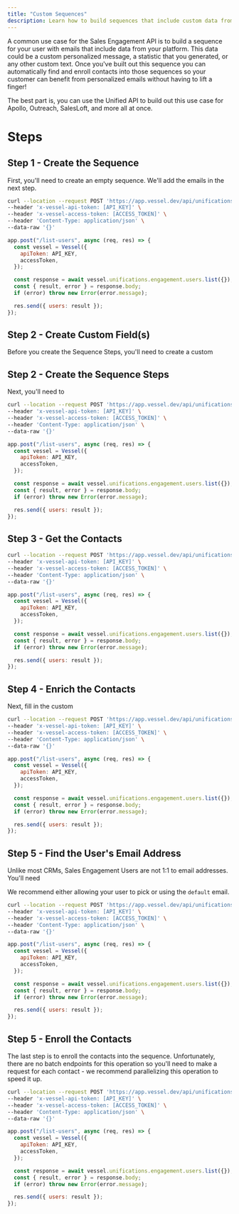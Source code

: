 ```yaml
---
title: "Custom Sequences"
description: Learn how to build sequences that include custom data from your platform.
---
```


A common use case for the Sales Engagement API is to build a sequence for your user with emails that include data from your platform. This data could be a custom personalized message, a statistic that you generated, or any other custom text.
Once you've built out this sequence you can automatically find and enroll contacts into those sequences so your customer can benefit from personalized emails without having to lift a finger!

The best part is, you can use the Unified API to build out this use case for Apollo, Outreach, SalesLoft, and more all at once.

# Steps

## Step 1 - Create the Sequence

First, you'll need to create an empty sequence. We'll add the emails in the next step.

<CodeGroup>

```bash Terminal
curl --location --request POST 'https://app.vessel.dev/api/unifications/engagement/users/list' \
--header 'x-vessel-api-token: [API_KEY]' \
--header 'x-vessel-access-token: [ACCESS_TOKEN]' \
--header 'Content-Type: application/json' \
--data-raw '{}'
```

```javascript Node (SDK)
app.post("/list-users", async (req, res) => {
  const vessel = Vessel({
    apiToken: API_KEY,
    accessToken,
  });

  const response = await vessel.unifications.engagement.users.list({});
  const { result, error } = response.body;
  if (error) throw new Error(error.message);

  res.send({ users: result });
});
```

</CodeGroup>

## Step 2 - Create Custom Field(s)

Before you create the Sequence Steps, you'll need to create a custom

## Step 2 - Create the Sequence Steps

Next, you'll need to

<CodeGroup>

```bash Terminal
curl --location --request POST 'https://app.vessel.dev/api/unifications/engagement/users/list' \
--header 'x-vessel-api-token: [API_KEY]' \
--header 'x-vessel-access-token: [ACCESS_TOKEN]' \
--header 'Content-Type: application/json' \
--data-raw '{}'
```

```javascript Node (SDK)
app.post("/list-users", async (req, res) => {
  const vessel = Vessel({
    apiToken: API_KEY,
    accessToken,
  });

  const response = await vessel.unifications.engagement.users.list({});
  const { result, error } = response.body;
  if (error) throw new Error(error.message);

  res.send({ users: result });
});
```

</CodeGroup>

## Step 3 - Get the Contacts

<CodeGroup>

```bash Terminal
curl --location --request POST 'https://app.vessel.dev/api/unifications/engagement/users/list' \
--header 'x-vessel-api-token: [API_KEY]' \
--header 'x-vessel-access-token: [ACCESS_TOKEN]' \
--header 'Content-Type: application/json' \
--data-raw '{}'
```

```javascript Node (SDK)
app.post("/list-users", async (req, res) => {
  const vessel = Vessel({
    apiToken: API_KEY,
    accessToken,
  });

  const response = await vessel.unifications.engagement.users.list({});
  const { result, error } = response.body;
  if (error) throw new Error(error.message);

  res.send({ users: result });
});
```

</CodeGroup>

## Step 4 - Enrich the Contacts

Next, fill in the custom

<CodeGroup>

```bash Terminal
curl --location --request POST 'https://app.vessel.dev/api/unifications/engagement/users/list' \
--header 'x-vessel-api-token: [API_KEY]' \
--header 'x-vessel-access-token: [ACCESS_TOKEN]' \
--header 'Content-Type: application/json' \
--data-raw '{}'
```

```javascript Node (SDK)
app.post("/list-users", async (req, res) => {
  const vessel = Vessel({
    apiToken: API_KEY,
    accessToken,
  });

  const response = await vessel.unifications.engagement.users.list({});
  const { result, error } = response.body;
  if (error) throw new Error(error.message);

  res.send({ users: result });
});
```

</CodeGroup>

## Step 5 - Find the User's Email Address

Unlike most CRMs, Sales Engagement Users are not 1:1 to email addresses. You'll need

We recommend either allowing your user to pick or using the `default` email.

<CodeGroup>

```bash Terminal
curl --location --request POST 'https://app.vessel.dev/api/unifications/engagement/users/list' \
--header 'x-vessel-api-token: [API_KEY]' \
--header 'x-vessel-access-token: [ACCESS_TOKEN]' \
--header 'Content-Type: application/json' \
--data-raw '{}'
```

```javascript Node (SDK)
app.post("/list-users", async (req, res) => {
  const vessel = Vessel({
    apiToken: API_KEY,
    accessToken,
  });

  const response = await vessel.unifications.engagement.users.list({});
  const { result, error } = response.body;
  if (error) throw new Error(error.message);

  res.send({ users: result });
});
```

</CodeGroup>

## Step 5 - Enroll the Contacts

The last step is to enroll the contacts into the sequence. Unfortunately, there are no batch endpoints for this operation so you'll need to make a request for each contact - we recommend parallelizing this operation to speed it up.

<CodeGroup>

```bash Terminal
curl --location --request POST 'https://app.vessel.dev/api/unifications/engagement/users/list' \
--header 'x-vessel-api-token: [API_KEY]' \
--header 'x-vessel-access-token: [ACCESS_TOKEN]' \
--header 'Content-Type: application/json' \
--data-raw '{}'
```

```javascript Node (SDK)
app.post("/list-users", async (req, res) => {
  const vessel = Vessel({
    apiToken: API_KEY,
    accessToken,
  });

  const response = await vessel.unifications.engagement.users.list({});
  const { result, error } = response.body;
  if (error) throw new Error(error.message);

  res.send({ users: result });
});
```

</CodeGroup>
